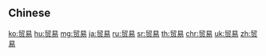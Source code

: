 {{also|貿易}}
==Chinese==
{{zh-see|貿易}}

[[ko:贸易]]
[[hu:贸易]]
[[mg:贸易]]
[[ja:贸易]]
[[ru:贸易]]
[[sr:贸易]]
[[th:贸易]]
[[chr:贸易]]
[[uk:贸易]]
[[zh:贸易]]